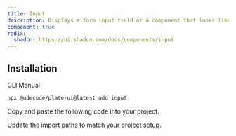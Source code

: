```yaml
---
title: Input
description: Displays a form input field or a component that looks like an input field.
component: true
radix:
  shadcn: https://ui.shadcn.com/docs/components/input
---
```


## Installation

<Tabs defaultValue="cli">

<TabsList>
<TabsTrigger value="cli">CLI</TabsTrigger>
<TabsTrigger value="manual">Manual</TabsTrigger>
</TabsList>
<TabsContent value="cli">

```bash
npx @udecode/plate-ui@latest add input
```

</TabsContent>

<TabsContent value="manual">

<Steps>

<Step>

Copy and paste the following code into your project.

</Step>

<ComponentSource name="input" />

<Step>

Update the import paths to match your project setup.

</Step>

</Steps>

</TabsContent>

</Tabs>
